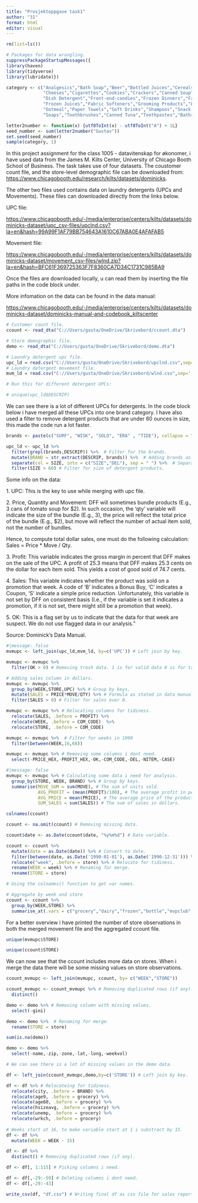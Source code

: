 ```yaml
---
title: "Prosjektoppgave task1"
author: "31"
format: html
editor: visual
---
```


```r
rm(list=ls())
```

```r
# Packages for data wrangling. 
suppressPackageStartupMessages({
library(haven)
library(tidyverse)
library(lubridate)})
```

```r
category <- c("Analgesics","Bath Soap","Beer","Bottled Juices","Cereals",
              "Cheeses","Cigarettes","Cookies","Crackers","Canned Soup",
              "Dish Detergent","Front-end-candies","Frozen Dinners","Frozen Entrees",
              "Frozen Juices","Fabric Softeners","Grooming Products","Laundry Detergents",
              "Oatmeal","Paper Towels","Soft Drinks","Shampoos","Snack Crackers",
              "Soaps","Toothbrushes","Canned Tuna","Toothpastes","Bathroom Tissues")

letter2number <- function(x) {utf8ToInt(x) - utf8ToInt("A") + 1L}
seed_number <- sum(letter2number("Gustav"))
set.seed(seed_number)
sample(category, 1)

```

In this project assignment for the class 1005 - datavitenskap for økonomer, i have used data from the James M. Kilts Center, University of Chicago Booth School of Business. The task takes use of four datasets. The coustomer count file, and the store-level demographic file can be downloaded from: <https://www.chicagobooth.edu/research/kilts/datasets/dominicks>.

The other two files used contains data on laundry detergents (UPCs and Movements). These files can downloaded directly from the links below.

UPC file:

<https://www.chicagobooth.edu/-/media/enterprise/centers/kilts/datasets/dominicks-dataset/upc_csv-files/upclnd.csv?la=en&hash=99A99F1AF79BB754643A1610C67ABA0E4AFAFAB5>

Movement file:

<https://www.chicagobooth.edu/-/media/enterprise/centers/kilts/datasets/dominicks-dataset/movement_csv-files/wlnd.zip?la=en&hash=BFC61F369725363F7F8360CA7D34C1731C985BA9>

Once the files are downloaded locally, u can read them by inserting the file paths in the code block under.

More infomation on the data can be found in the data manual:

<https://www.chicagobooth.edu/-/media/enterprise/centers/kilts/datasets/dominicks-dataset/dominicks-manual-and-codebook_kiltscenter>

```r
# Customer count file. 
ccount <- read_dta("C://Users/gusta/OneDrive/Skrivebord/ccount.dta") 

# Store demographic file. 
demo <- read_dta("C://Users/gusta/OneDrive/Skrivebord/demo.dta") 

# Laundry detergent upc file. 
upc_ld = read.csv("C://Users/gusta/OneDrive/Skrivebord/upclnd.csv",sep=',') 
# Laundry detergent movement file. 
mvm_ld = read.csv("C://Users/gusta/OneDrive/Skrivebord/wlnd.csv",sep=',')
```

```r
# Run this for different detergent UPCs:

# unique(upc_ld$DESCRIP)
```

We can see there is a lot of different UPCs for detergents. In the code block below i have merged all these UPCs into one brand category. I have also used a filter to remove detergent products that are under 60 ounces in size, this made the code run a lot faster.

```r
brands <- paste(c("SURF", "WISK", "SOLO", "ERA" , "TIDE"), collapse = "|") # Picking brands for data analysis. 

upc_ld <- upc_ld %>%
  filter(grepl(brands,DESCRIP)) %>%  # Filter for the brands. 
  mutate(BRAND = str_extract(DESCRIP, brands)) %>%  # Adding brands as column.
  separate(col = SIZE, into = c("SIZE","DEL"), sep = " ") %>%  # Separating size column. 
  filter(SIZE > 60) # Filter for size of detergent products. 
```

Some info on the data:

1\. UPC: This is the key to use while merging with upc file.

2\. Price, Quantity and Movement: DFF will sometimes bundle products (E.g., 3 cans of tomato soup for \$2). In such occasion, the 'qty' variable will indicate the size of the bundle (E.g., 3), the price will reflect the total price of the bundle (E.g., \$2), but move will reflect the number of actual item sold, not the number of bundles.

Hence, to compute total dollar sales, one must do the following calculation: Sales = Price \* Move / Qty.

3\. Profit: This variable indicates the gross margin in percent that DFF makes on the sale of the UPC. A profit of 25.3 means that DFF makes 25.3 cents on the dollar for each item sold. This yields a cost of good sold of 74.7 cents.

4\. Sales: This variable indicates whether the product was sold on a promotion that week. A code of 'B' indicates a Bonus Buy, 'C' indicates a Coupon, 'S' indicate a simple price reduction. Unfortunately, this variable is not set by DFF on consistent basis (I.e., if the variable is set it indicates a promotion, if it is not set, there might still be a promotion that week).

5\. OK: This is a flag set by us to indicate that the data for that week are suspect. We do not use flagged data in our analysis."

Source: Dominick's Data Manual.

```r
#|message: false
mvmupc <- left_join(upc_ld,mvm_ld, by=c('UPC')) # Left join by key. 

mvmupc <- mvmupc %>% 
  filter(OK > 0) # Removing trash data. 1 is for valid data 0 is for trash (see data manual). 

# Adding sales column in dollars. 
mvmupc <- mvmupc %>%
  group_by(WEEK,STORE,UPC) %>% # Group by keys. 
  mutate(SALES = PRICE*MOVE/QTY) %>% # Formula as stated in data manual. 
  filter(SALES > 0) # Filter for sales over 0. 

mvmupc <- mvmupc %>% # Relocating columns for tidiness.
  relocate(SALES, .before = PROFIT) %>% 
  relocate(WEEK, .before = COM_CODE)  %>% 
  relocate(STORE, .before = COM_CODE)

mvmupc <- mvmupc %>%  # Filter for weeks in 1990
  filter(between(WEEK,16,68))

mvmupc <- mvmupc %>% # Removing some columns i dont need.
  select(-PRICE_HEX,-PROFIT_HEX,-OK,-COM_CODE,-DEL,-NITEM,-CASE)  
```

```r
#|message: false
mvmupc <- mvmupc %>% # Calculating some data i need for analysis. 
  group_by(STORE, WEEK, BRAND) %>% # Group by keys. 
  summarise(MOVE_SUM = sum(MOVE), # The sum of units sold. 
            AVG_PROFIT = (mean(PROFIT)/100), # The average profit in percent of dollar per unit sold. 
            AVG_PRICE = mean(PRICE), # The average price of the products. 
            SUM_SALES = sum(SALES)) # The sum of sales in dollars. 
```

```r
colnames(ccount)
```

```r
ccount <- na.omit(ccount) # Removing missing data. 

ccount$date <- as.Date(ccount$date, "%y%m%d") # Date variable.  

ccount <- ccount %>% 
  mutate(date = as.Date(date)) %>% # Convert to date. 
  filter(between(date, as.Date('1990-01-01'), as.Date('1990-12-31'))) %>% # Filter for year. 
  relocate("week", .before = store) %>% # Relocate for tidiness. 
  rename(WEEK = week) %>% # Renaming for merge. 
  rename(STORE = store)
```

```r
# Using the colnames() function to get var names. 

# Aggregate by week and store
ccount <- ccount %>%   
  group_by(WEEK,STORE) %>% 
  summarise_at(.vars = c("grocery","dairy","frozen","bottle","mvpclub","groccoup","meat","meatfroz","meatcoup","fish","fishcoup", "promo","promcoup", "produce",  "bulk","saladbar","prodcoup","bulkcoup","salcoup","floral","florcoup", "deli", "deliself", "deliexpr","convfood", "cheese","delicoup","bakery" , "pharmacy", "pharcoup", "gm" , "jewelry", "cosmetic","haba","gmcoup",   "camera" ,  "photofin" ,"video"  , "videoren", "vidcoup" , "beer" , "wine" ,"spirits" , "miscscp" , "mancoup" , "custcoun", "ftgchin" , "ftgccoup","ftgital" , "ftgicoup" ,"daircoup" ,"frozcoup", "habacoup" ,"photcoup" ,"cosmcoup", "ssdelicp" ,"bakcoup" , "liqcoup"), .funs = sum) 
```

For a better overview i have printed the number of store observations in both the merged movement file and the aggregated ccount file.

```r
unique(mvmupc$STORE)
```

```r
unique(ccount$STORE)
```

We can now see that the ccount includes more data on stores. When i merge the data there will be some missing values on store observations.

```r
ccount_mvmupc <- left_join(mvmupc, ccount, by= c("WEEK","STORE"))

ccount_mvmupc <- ccount_mvmupc %>% # Removing duplicated rows (if any).  
  distinct()
```

```r
demo <- demo %>% # Removing column with missing values. 
  select(-gini)

demo <- demo %>%  # Renaming for merge. 
  rename(STORE = store) 

sum(is.na(demo))

demo <- demo %>% 
  select(-name,-zip,-zone,-lat,-long,-weekvol)

# We can see there is a lot of missing values in the demo data.
```

```r
df <- left_join(ccount_mvmupc,demo,by=c('STORE')) # Left join by key.

df <- df %>% # Relocateing for tidiness. 
  relocate(city, .before = BRAND) %>% 
  relocate(age9, .before = grocery) %>% 
  relocate(age60, .before = grocery) %>% 
  relocate(hsizeavg, .before = grocery) %>% 
  relocate(unemp, .before = grocery) %>% 
  relocate(wrkch, .before = grocery) 
  
# Weeks start at 16, to make variable start at 1 i substract by 15.
df <- df %>% 
  mutate(WEEK = WEEK - 15)

df <- df %>% 
  distinct() # Removing duplicated rows (if any). 

df <- df[, 1:115] # Picking columns i need. 

df <- df[,-29:-59] # Deleting columns i dont need. 
df <- df[,-29:-43]
```

```r
write_csv(df, "df.csv") # Writing final df as csv file for sales report. 
```
